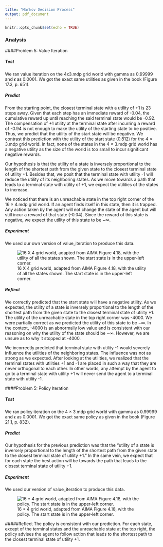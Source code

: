 ```yaml
---
title: "Markov Decision Process"
output: pdf_document
---
```


```r
knitr::opts_chunk$set(echo = TRUE)
```

### Analysis 
####Problem 5: Value Iteration 

##### Test

We ran value iteration on the 4x3.mdp grid world with gamma as 0.99999 and $\epsilon$ as 0.0001. We got the exact same utilities as given in the book (Figure 17.3, p. 651).


##### Predict

From the starting point, the closest terminal state with a utility of +1 is 23 steps away. Given that each step has an immediate reward of -0.04, the cumulative reward up until reaching the said terminal state would be -0.92. The compensation of +1 utility at the terminal state after incurring a reward of -0.94 is not enough to make the utility of the starting state to be positive. Thus, we predict that the utility of the start state will be negative. We contrast this prediction with the utility of the start state (0.812) for the 4 $\times$ 3.mdp grid world. In fact, none of the states in the 4 $\times$ 3.mdp grid world has a negative utility as the size of the world is too small to incur significant negative rewards. 

Our hypothesis is that the utility of a state is inversely proportional to the length of the shortest path from the given state to the closest terminal state of utility +1. Besides that, we posit that the terminal state with utility -1 will reduce the utility of its neighboring states. As we move towards a path that leads to a terminal state with utility of +1, we expect the utilities of the states to increase. 

We noticed that there is an unreachable state in the top right corner of the 16 $\times$ 4.mdp grid world. If an agent finds itself in this state, then it is trapped. Any action taken by the agent will not change the state of the agent but will still incur a reward of that state (-0.04). Since the reward of this state is negative, we expect the utility of this state to be $-\infty$.

##### Experiment 

We used our own version of value_iteration to produce this data. 

![16 X 4 grid world, adapted from AIMA Figure 4.18, with the utility of all the states shown. The start state is in the upper-left corner.](val_exp.png)


##### Reflect
We correctly predicted that the start state will have a negative utility. As we expected, the utility of a state is inversely proportional to the length of the shortest path from the given state to the closest terminal state of utility +1. The utility of the unreachable state in the top right corner was -4000. We were partially correct as we predicted the utility of this state to be  $-\infty$. In the context, -4000 is an abnormally low value and is consistent with our reasoning on why the utility of the state should be  $-\infty$. However, we are unsure as to why it stopped at -4000. 

We incorrectly predicted that terminal state with utility -1 would severely influence the utilities of the neighboring states. The influence was not as strong as we expected. After looking at the utilities, we realized that the terminal states with utilities +1 and -1 are placed in such a way that they are never orthogonal to each other. In other words, any attempt by the agent to go to a terminal state with utility +1 will never send the agent to a terminal state with utility -1. 




####Problem 5: Policy Iteration

##### Test
We ran policy iteration on the 4 $\times$ 3.mdp grid world with gamma as 0.99999 and $\epsilon$ as 0.0001. We got the exact same policy as given in the book (Figure 21.1, p. 832).

##### Predict
Our hypothesis for the previous prediction was that the "utility of a state is inversely proportional to the length of the shortest path from the given state to the closest terminal state of utility +1." In the same vein, we expect that for each state the best action will be towards the path that leads to the closest terminal state of utility +1. 

##### Experiment 
We used our version of value_iteration to produce this data. 

![16 * 4 grid world, adapted from AIMA Figure 4.18, with the policy. The start state is in the upper-left corner.](pol_exp.png)


#####Reflect
The policy is consistent with our prediction. For each state, except of the terminal states and the unreachable state at the top right, the policy advises the agent to follow action that leads to the shortest path to the closest terminal state of utility +1. 










